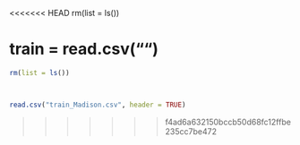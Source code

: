 <<<<<<< HEAD
rm(list = ls())

train = read.csv("")
=======


```r
rm(list = ls())



read.csv("train_Madison.csv", header = TRUE)
```
>>>>>>> f4ad6a632150bccb50d68fc12ffbe235cc7be472

